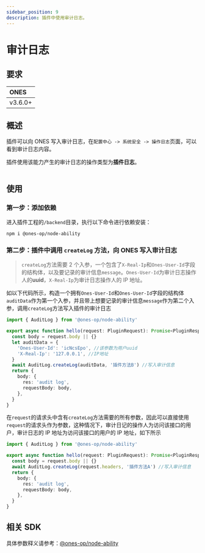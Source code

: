 ```yaml
---
sidebar_position: 9
description: 插件中使用审计日志。
---
```



# 审计日志

## 要求

| **ONES** |
| :------- |
| v3.6.0+  |

## 概述

插件可以向 ONES 写入审计日志，在`配置中心 -> 系统安全 -> 操作日志`页面，可以看到审计日志内容。

插件使用该能力产生的审计日志的操作类型为**插件日志**。

<Image img={auditLog1} />

## 使用

### 第一步：添加依赖

进入插件工程的`/backend`目录，执行以下命令进行依赖安装：

```shell
npm i @ones-op/node-ability
```

### 第二步：插件中调用 `createLog` 方法，向 ONES 写入审计日志

> `createLog`方法需要 2 个入参，一个包含了`X-Real-Ip`和`Ones-User-Id`字段的结构体，以及要记录的审计信息`message`。`Ones-User-Id`为审计日志操作人的**uuid**，`X-Real-Ip`为审计日志操作人的 IP 地址。

如以下代码所示，构造一个拥有`Ones-User-Id`和`Ones-User-Id`字段的结构体`auditData`作为第一个入参，并且带上想要记录的审计信息`message`作为第二个入参，调用`createLog`方法写入插件的审计日志

```typescript
import { AuditLog } from '@ones-op/node-ability'

export async function hello(request: PluginRequest): Promise<PluginResponse> {
  const body = request.body || {}
  let auditData = {
    'Ones-User-Id': 'icNcsEpo', //该参数为用户uuid
    'X-Real-Ip': '127.0.0.1', //IP地址
  }
  await AuditLog.createLog(auditData, '插件方法B') //写入审计信息
  return {
    body: {
      res: 'audit log',
      requestBody: body,
    },
  }
}
```

在`request`的请求头中含有`createLog`方法需要的所有参数，因此可以直接使用`request`的请求头作为参数，这种情况下，审计日记的操作人为访问该接口的用户，审计日志的 IP 地址为访问该接口的用户的 IP 地址，如下所示

```typescript
import { AuditLog } from '@ones-op/node-ability'

export async function hello(request: PluginRequest): Promise<PluginResponse> {
  const body = request.body || {}
  await AuditLog.createLog(request.headers, '插件方法A') //写入审计信息
  return {
    body: {
      res: 'audit log',
      requestBody: body,
    },
  }
}
```

## 相关 SDK

具体参数释义请参考：[@ones-op/node-ability](../../reference/packages/node-ability/node-ability.md)
